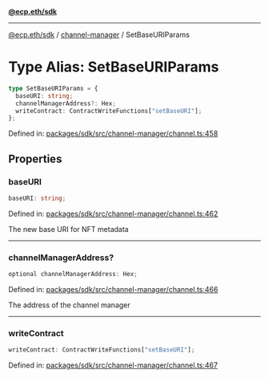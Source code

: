 [**@ecp.eth/sdk**](../../index.mdx)

***

[@ecp.eth/sdk](/sdk-reference/index.mdx) / [channel-manager](/sdk-reference/channel-manager/index.mdx) / SetBaseURIParams

# Type Alias: SetBaseURIParams

```ts
type SetBaseURIParams = {
  baseURI: string;
  channelManagerAddress?: Hex;
  writeContract: ContractWriteFunctions["setBaseURI"];
};
```

Defined in: [packages/sdk/src/channel-manager/channel.ts:458](https://github.com/ecp-eth/comments-monorepo/blob/main/packages/sdk/src/channel-manager/channel.ts#L458)

## Properties

### baseURI

```ts
baseURI: string;
```

Defined in: [packages/sdk/src/channel-manager/channel.ts:462](https://github.com/ecp-eth/comments-monorepo/blob/main/packages/sdk/src/channel-manager/channel.ts#L462)

The new base URI for NFT metadata

***

### channelManagerAddress?

```ts
optional channelManagerAddress: Hex;
```

Defined in: [packages/sdk/src/channel-manager/channel.ts:466](https://github.com/ecp-eth/comments-monorepo/blob/main/packages/sdk/src/channel-manager/channel.ts#L466)

The address of the channel manager

***

### writeContract

```ts
writeContract: ContractWriteFunctions["setBaseURI"];
```

Defined in: [packages/sdk/src/channel-manager/channel.ts:467](https://github.com/ecp-eth/comments-monorepo/blob/main/packages/sdk/src/channel-manager/channel.ts#L467)

